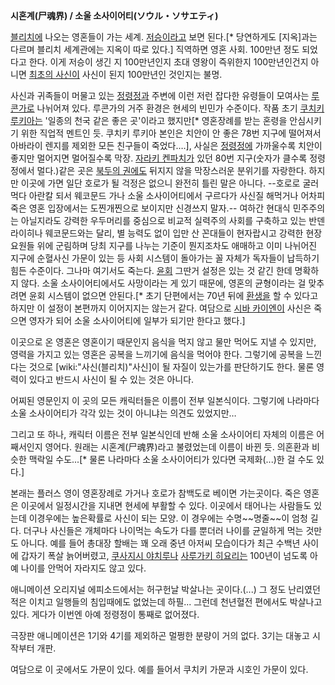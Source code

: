'''시혼계(尸魂界) / 소울 소사이어티(ソウル・ソサエティ)'''

[[블리치]]에 나오는 영혼들이 가는 세계. [[저승]]이라고 보면 된다.[* 당연하게도 [지옥]과는 다르며 블리치 세계관에는 지옥이 따로 있다.] 직역하면 영혼 사회. 100만년 정도 되었다고 한다. 이게 저승이 생긴 지 100만년인지 초대 영왕이 즉위한지 100만년인건지 아니면 [[효스베 이치베|최초의 사신]]이 사신이 된지 100만년인 것인지는 불명.

사신과 귀족들이 머물고 있는 [[정령정]]과 주변에 이런 저런 잡다한 유령들이 모여사는 [[루콘가]]로 나뉘어져 있다. 루콘가의 거주 환경은 현세의 빈민가 수준이다. 작품 초기 [[쿠치키 루키아]]는 '일종의 천국 같은 좋은 곳'이라고 했지만[* 영혼장례를 받는 혼령을 안심시키기 위한 직업적 멘트인 듯. 쿠치키 루키아 본인은 치안이 안 좋은 78번 지구에 떨어져서 아바라이 렌지를 제외한 모든 친구들이 죽었다….], 사실은 [[정령정]]에 가까울수록 치안이 좋지만 멀어지면 멀어질수록 막장. [[자라키 켄파치]]가 있던 80번 지구(숫자가 클수록 정령정에서 멀다.)같은 곳은 [[북두의 권]]에도 뒤지지 않을 막장스러운 분위기를 자랑한다. 하지만 이곳에 가면 일단 호로가 될 걱정은 없으니 완전히 틀린 말은 아니다. --호로로 굴러먹다 아란칼 되서 웨코문드 가나 소울 소사이어티에서 구르다가 사신질 해먹거나 어차피 죽은 영혼 입장에서는 도찐개찐으로 보이지만 신경쓰지 말자.-- 여하간 현대식 민주주의는 아닐지라도 강력한 우두머리를 중심으로 비교적 실력주의 사회를 구축하고 있는 반덴라이히나 웨코문드와는 달리, 별 능력도 없이 입만 산 꼰대들이 현자랍시고 강력한 현장 요원들 위에 군림하며 당최 지구를 나누는 기준이 뭔지조차도 애매하고 이미 나뉘어진 지구에 순혈사신 가문이 있는 등 사회 시스템이 돌아가는 꼴 자체가 독자들이 납득하기 힘든 수준이다. 그나마 여기서도 죽는다. [[윤회]] 그딴거 설정은 있는 것 같긴 한데 명확하지 않다. 소울 소사이어티에서도 사망이라는 게 있기 때문에, 영혼의 균형이라는 걸 맞추려면 윤회 시스템이 없으면 안된다.[* 초기 단편에서는 70년 뒤에 [[환생]]을 할 수 있다고 하지만 이 설정이 본편까지 이어지지는 않는거 같다. 여담으로 [[시바 카이엔]]이 사신은 죽으면 영자가 되어 소울 소사이어티에 일부가 되기만 한다고 했다.]

이곳으로 온 영혼은 영혼이기 때문인지 음식을 먹지 않고 물만 먹어도 지낼 수 있지만, 영력을 가지고 있는 영혼은 공복을 느끼기에 음식을 먹어야 한다. 그렇기에 공복을 느낀다는 것으로 [wiki:"사신(블리치)"사신]이 될 자질이 있는가를 판단하기도 한다. 물론 영력이 있다고 반드시 사신이 될 수 있는 것은 아니다.

어찌된 영문인지 이 곳의 모든 캐릭터들은 이름이 전부 일본식이다. 그렇기에 나라마다 소울 소사이어티가 각각 있는 것이 아니냐는 의견도 있었지만… 

그리고 또 하나, 캐릭터 이름은 전부 일본식인데 반해 소울 소사이어티 자체의 이름은 어째서인지 영어다. 원래는 시혼계(尸魂界)라고 불렸었는데 이름이 바뀐 듯. 의혼환과 비슷한 맥락일 수도...[* 물론 나라마다 소울 소사이어티가 있다면 국제화(...)한 걸 수도 있다.]

본래는 플러스 영이 영혼장례로 가거나 호로가 참백도로 베이면 가는곳이다. 죽은 영혼은 이곳에서 일정시간을 지내면 현세에 부활할 수 있다. 이곳에서 태어나는 사람들도 있는데 이경우에는 높은확률로 사신이 되는 모양. 이 경우에는 수명~~명줄~~이 엄청 길다. 더구나 사신들은 개체마다 나이먹는 속도가 다를 뿐더러 나이를 균일하게 먹는 것만도 아니다. 예를 들어 총대장 할배는 꽤 오래 중년 아저씨 모습이다가 최근 수백년 사이에 갑자기 폭살 늙어버렸고, [[쿠사지시 야치루]]나 [[사루가키 히요리]]는 100년이 넘도록 아예 나이를 안먹어 자라지도 않고 있다.

애니메이션 오리지널 에피소드에서는 허구헌날 박살나는 곳이다.(...) 그 정도 난리였던 적은 이치고 일행들의 침입때에도 없었는데 하필... 그런데 천년혈전 편에서도 박살나고 있다. 게다가 이번엔 아예 정령정이 통째로 없어졌다.

극장판 애니메이션은 1기와 4기를 제외하곤 멀쩡한 분량이 거의 없다. 3기는 대놓고 시작부터 개판.

여담으로 이 곳에서도 가문이 있다. 예를 들어서 쿠치키 가문과 시호인 가문이 있다.

